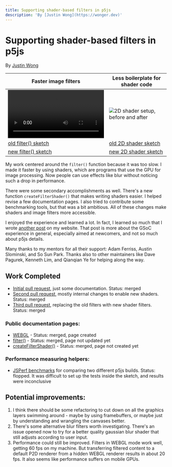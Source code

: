 ```yaml
---
title: Supporting shader-based filters in p5js
description: 'By [Justin Wong](https://wonger.dev)'
---
```

# Supporting shader-based filters in p5js

By [Justin Wong](https://wonger.dev)

| Faster image filters                                                                                                                      | Less boilerplate for shader code                                                                                                |
| ----------------------------------------------------------------------------------------------------------------------------------------- | ------------------------------------------------------------------------------------------------------------------------------- |
| <video src="https://github.com/wong-justin/p5.js/assets/28441593/41edb6b9-ef4c-4b2e-8b22-2237da4617d9">filter(), before and after</video> | ![2D shader setup, before and after](https://github.com/wong-justin/p5.js/assets/28441593/6bbd1627-3a01-4911-8c5c-992d63538b96) |
| [old filter() sketch](https://editor.p5js.org/jwong/sketches/oG9AOomYm)                                                                   | [old 2D shader sketch](https://editor.p5js.org/jwong/sketches/ehXcWtycm)                                                        |
| [new filter() sketch](https://editor.p5js.org/jwong/sketches/nWmTF8UED)                                                                   | [new 2D shader sketch](https://editor.p5js.org/jwong/sketches/T96caQxWq)                                                        |

My work centered around the `filter()` function because it was too slow.
I made it faster by using shaders, which are programs that use the GPU for image processing.
Now people can use effects like blur without noticing such a drop in performance.

There were some secondary accomplishments as well.
There's a new function `createFilterShader()` that makes writing shaders easier.
I helped revise a few documentation pages.
I also tried to contribute some benchmarking tools, but that was a bit ambitious.
All of these changes make shaders and image filters more accessible.

I enjoyed the experience and learned a lot.
In fact, I learned so much that I wrote [another post](https://wonger.dev/posts/gsoc.html) on my website.
That post is more about the GSoC experience in general, especially aimed at newcomers, and not so much about p5js details.

Many thanks to my mentors for all their support: Adam Ferriss, Austin Slominski, and So Sun Park. Thanks also to other maintainers like Dave Pagurek, Kenneth Lim, and Qianqian Ye for helping along the way.

## Work Completed

* [Initial pull request](https://github.com/processing/p5.js/pull/6167), just some documentation. Status: merged
* [Second pull request](https://github.com/processing/p5.js/pull/6237), mostly internal changes to enable new shaders. Status: merged
* [Third pull request](https://github.com/processing/p5.js/pull/6324), replacing the old filters with new shader filters. Status: merged

### Public documentation pages:

* [WEBGL](https://p5js.org/reference/#/p5/WEBGL) -  Status: merged, page created
* [filter()](https://p5js.org/reference/#/p5/filter) - Status: merged, page not updated yet
* [createFilterShader()](https://p5js.org/reference/#/p5/createFilterShader) - Status: merged, page not created yet

### Performance measuring helpers:

* [JSPerf benchmarks](https://jsperf.app/sideci) for comparing two different p5js builds. Status: flopped. It was difficult to set up the tests inside the sketch, and results were inconclusive

## Potential improvements:

1. I think there should be some refactoring to cut down on all the graphics layers swimming around - maybe by using framebuffers, or maybe just by understanding and wrangling the canvases better.
2. There's some alternative blur filters worth investigating. There's an issue opened now to try for a better quality gaussian blur shader that still adjusts according to user input.
3. Performance could still be improved. Filters in WEBGL mode work well, getting 60 fps on my machine. But transferring filtered content to a default P2D renderer from a hidden WEBGL renderer results in about 20 fps. It also seems like performance suffers on mobile GPUs.
